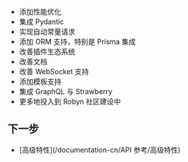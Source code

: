 
- 添加性能优化
- 集成 Pydantic
- 实现自动常量请求
- 添加 ORM 支持，特别是 Prisma 集成
- 改善插件生态系统
- 改善文档
- 改善 WebSocket 支持
- 添加模板支持
- 集成 GraphQL 与 Strawberry
- 更多地投入到 Robyn 社区建设中

## 下一步

- [高级特性](/documentation-cn/API 参考/高级特性)
